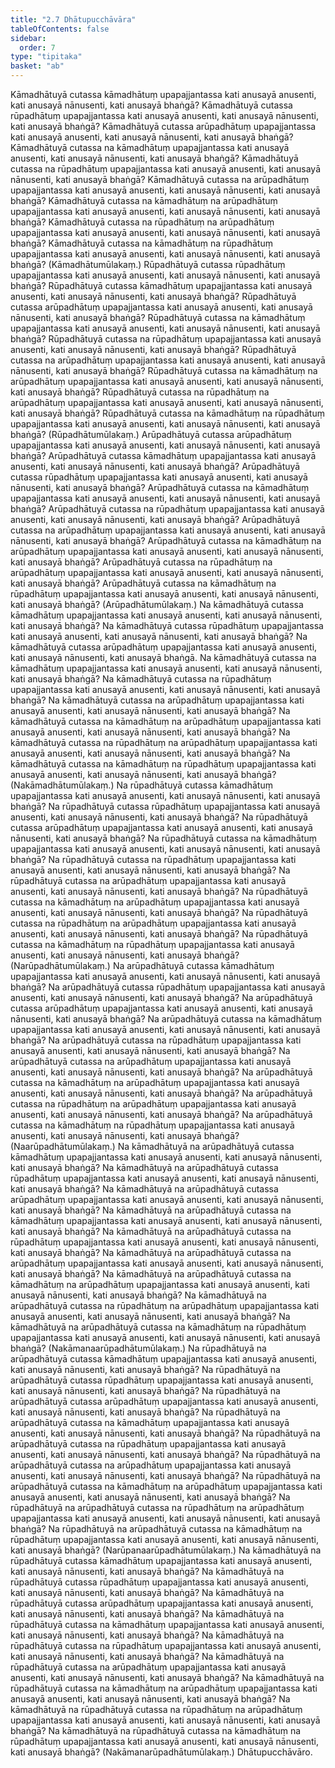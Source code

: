 ```yaml
---
title: "2.7 Dhātupucchāvāra"
tableOfContents: false
sidebar:
  order: 7
type: "tipitaka"
basket: "ab"
---
```



<DynamicBreadcrumb />

<Division number="332">

<Paragraph number="2275">
Kāmadhātuyā cutassa kāmadhātuṃ upapajjantassa kati anusayā anusenti, kati anusayā nānusenti, kati anusayā bhaṅgā? Kāmadhātuyā cutassa rūpadhātuṃ upapajjantassa kati anusayā anusenti, kati anusayā nānusenti, kati anusayā bhaṅgā? Kāmadhātuyā cutassa arūpadhātuṃ upapajjantassa kati anusayā anusenti, kati anusayā nānusenti, kati anusayā bhaṅgā?
</Paragraph>

<Paragraph number="2276">
Kāmadhātuyā cutassa na kāmadhātuṃ upapajjantassa kati anusayā anusenti, kati anusayā nānusenti, kati anusayā bhaṅgā? Kāmadhātuyā cutassa na rūpadhātuṃ upapajjantassa kati anusayā anusenti, kati anusayā nānusenti, kati anusayā bhaṅgā? Kāmadhātuyā cutassa na arūpadhātuṃ upapajjantassa kati anusayā anusenti, kati anusayā nānusenti, kati anusayā bhaṅgā?
</Paragraph>

<Paragraph number="2277">
Kāmadhātuyā cutassa na kāmadhātuṃ na arūpadhātuṃ upapajjantassa kati anusayā anusenti, kati anusayā nānusenti, kati anusayā bhaṅgā? Kāmadhātuyā cutassa na rūpadhātuṃ na arūpadhātuṃ upapajjantassa kati anusayā anusenti, kati anusayā nānusenti, kati anusayā bhaṅgā? Kāmadhātuyā cutassa na kāmadhātuṃ na rūpadhātuṃ upapajjantassa kati anusayā anusenti, kati anusayā nānusenti, kati anusayā bhaṅgā? (Kāmadhātumūlakaṃ.)
</Paragraph>

</Division>
<Division number="333">

<Paragraph number="2278">
Rūpadhātuyā cutassa rūpadhātuṃ upapajjantassa kati anusayā anusenti, kati anusayā nānusenti, kati anusayā bhaṅgā? Rūpadhātuyā cutassa kāmadhātuṃ upapajjantassa kati anusayā anusenti, kati anusayā nānusenti, kati anusayā bhaṅgā? Rūpadhātuyā cutassa arūpadhātuṃ upapajjantassa kati anusayā anusenti, kati anusayā nānusenti, kati anusayā bhaṅgā?
</Paragraph>

<Paragraph number="2279">
Rūpadhātuyā cutassa na kāmadhātuṃ upapajjantassa kati anusayā anusenti, kati anusayā nānusenti, kati anusayā bhaṅgā? Rūpadhātuyā cutassa na rūpadhātuṃ upapajjantassa kati anusayā anusenti, kati anusayā nānusenti, kati anusayā bhaṅgā? Rūpadhātuyā cutassa na arūpadhātuṃ upapajjantassa kati anusayā anusenti, kati anusayā nānusenti, kati anusayā bhaṅgā?
</Paragraph>

<Paragraph number="2280">
Rūpadhātuyā cutassa na kāmadhātuṃ na arūpadhātuṃ upapajjantassa kati anusayā anusenti, kati anusayā nānusenti, kati anusayā bhaṅgā? Rūpadhātuyā cutassa na rūpadhātuṃ na arūpadhātuṃ upapajjantassa kati anusayā anusenti, kati anusayā nānusenti, kati anusayā bhaṅgā? Rūpadhātuyā cutassa na kāmadhātuṃ na rūpadhātuṃ upapajjantassa kati anusayā anusenti, kati anusayā nānusenti, kati anusayā bhaṅgā? (Rūpadhātumūlakaṃ.)
</Paragraph>

</Division>
<Division number="334">

<Paragraph number="2281">
Arūpadhātuyā cutassa arūpadhātuṃ upapajjantassa kati anusayā anusenti, kati anusayā nānusenti, kati anusayā bhaṅgā? Arūpadhātuyā cutassa kāmadhātuṃ upapajjantassa kati anusayā anusenti, kati anusayā nānusenti, kati anusayā bhaṅgā? Arūpadhātuyā cutassa rūpadhātuṃ upapajjantassa kati anusayā anusenti, kati anusayā nānusenti, kati anusayā bhaṅgā?
</Paragraph>

<Paragraph number="2282">
Arūpadhātuyā cutassa na kāmadhātuṃ upapajjantassa kati anusayā anusenti, kati anusayā nānusenti, kati anusayā bhaṅgā? Arūpadhātuyā cutassa na rūpadhātuṃ upapajjantassa kati anusayā anusenti, kati anusayā nānusenti, kati anusayā bhaṅgā? Arūpadhātuyā cutassa na arūpadhātuṃ upapajjantassa kati anusayā anusenti, kati anusayā nānusenti, kati anusayā bhaṅgā?
</Paragraph>

<Paragraph number="2283">
Arūpadhātuyā cutassa na kāmadhātuṃ na arūpadhātuṃ upapajjantassa kati anusayā anusenti, kati anusayā nānusenti, kati anusayā bhaṅgā? Arūpadhātuyā cutassa na rūpadhātuṃ na arūpadhātuṃ upapajjantassa kati anusayā anusenti, kati anusayā nānusenti, kati anusayā bhaṅgā? Arūpadhātuyā cutassa na kāmadhātuṃ na rūpadhātuṃ upapajjantassa kati anusayā anusenti, kati anusayā nānusenti, kati anusayā bhaṅgā? (Arūpadhātumūlakaṃ.)
</Paragraph>

</Division>
<Division number="335">

<Paragraph number="2284">
Na kāmadhātuyā cutassa kāmadhātuṃ upapajjantassa kati anusayā anusenti, kati anusayā nānusenti, kati anusayā bhaṅgā? Na kāmadhātuyā cutassa rūpadhātuṃ upapajjantassa kati anusayā anusenti, kati anusayā nānusenti, kati anusayā bhaṅgā? Na kāmadhātuyā cutassa arūpadhātuṃ upapajjantassa kati anusayā anusenti, kati anusayā nānusenti, kati anusayā bhaṅgā.
</Paragraph>

<Paragraph number="2285">
Na kāmadhātuyā cutassa na kāmadhātuṃ upapajjantassa kati anusayā anusenti, kati anusayā nānusenti, kati anusayā bhaṅgā? Na kāmadhātuyā cutassa na rūpadhātuṃ upapajjantassa kati anusayā anusenti, kati anusayā nānusenti, kati anusayā bhaṅgā? Na kāmadhātuyā cutassa na arūpadhātuṃ upapajjantassa kati anusayā anusenti, kati anusayā nānusenti, kati anusayā bhaṅgā?
</Paragraph>

<Paragraph number="2286">
Na kāmadhātuyā cutassa na kāmadhātuṃ na arūpadhātuṃ upapajjantassa kati anusayā anusenti, kati anusayā nānusenti, kati anusayā bhaṅgā? Na kāmadhātuyā cutassa na rūpadhātuṃ na arūpadhātuṃ upapajjantassa kati anusayā anusenti, kati anusayā nānusenti, kati anusayā bhaṅgā? Na kāmadhātuyā cutassa na kāmadhātuṃ na rūpadhātuṃ upapajjantassa kati anusayā anusenti, kati anusayā nānusenti, kati anusayā bhaṅgā? (Nakāmadhātumūlakaṃ.)
</Paragraph>

</Division>
<Division number="336">

<Paragraph number="2287">
Na rūpadhātuyā cutassa kāmadhātuṃ upapajjantassa kati anusayā anusenti, kati anusayā nānusenti, kati anusayā bhaṅgā? Na rūpadhātuyā cutassa rūpadhātuṃ upapajjantassa kati anusayā anusenti, kati anusayā nānusenti, kati anusayā bhaṅgā? Na rūpadhātuyā cutassa arūpadhātuṃ upapajjantassa kati anusayā anusenti, kati anusayā nānusenti, kati anusayā bhaṅgā?
</Paragraph>

<Paragraph number="2288">
Na rūpadhātuyā cutassa na kāmadhātuṃ upapajjantassa kati anusayā anusenti, kati anusayā nānusenti, kati anusayā bhaṅgā? Na rūpadhātuyā cutassa na rūpadhātuṃ upapajjantassa kati anusayā anusenti, kati anusayā nānusenti, kati anusayā bhaṅgā? Na rūpadhātuyā cutassa na arūpadhātuṃ upapajjantassa kati anusayā anusenti, kati anusayā nānusenti, kati anusayā bhaṅgā?
</Paragraph>

<Paragraph number="2289">
Na rūpadhātuyā cutassa na kāmadhātuṃ na arūpadhātuṃ upapajjantassa kati anusayā anusenti, kati anusayā nānusenti, kati anusayā bhaṅgā? Na rūpadhātuyā cutassa na rūpadhātuṃ na arūpadhātuṃ upapajjantassa kati anusayā anusenti, kati anusayā nānusenti, kati anusayā bhaṅgā? Na rūpadhātuyā cutassa na kāmadhātuṃ na rūpadhātuṃ upapajjantassa kati anusayā anusenti, kati anusayā nānusenti, kati anusayā bhaṅgā? (Narūpadhātumūlakaṃ.)
</Paragraph>

</Division>
<Division number="337">

<Paragraph number="2290">
Na arūpadhātuyā cutassa kāmadhātuṃ upapajjantassa kati anusayā anusenti, kati anusayā nānusenti, kati anusayā bhaṅgā? Na arūpadhātuyā cutassa rūpadhātuṃ upapajjantassa kati anusayā anusenti, kati anusayā nānusenti, kati anusayā bhaṅgā? Na arūpadhātuyā cutassa arūpadhātuṃ upapajjantassa kati anusayā anusenti, kati anusayā nānusenti, kati anusayā bhaṅgā?
</Paragraph>

<Paragraph number="2291">
Na arūpadhātuyā cutassa na kāmadhātuṃ upapajjantassa kati anusayā anusenti, kati anusayā nānusenti, kati anusayā bhaṅgā? Na arūpadhātuyā cutassa na rūpadhātuṃ upapajjantassa kati anusayā anusenti, kati anusayā nānusenti, kati anusayā bhaṅgā? Na arūpadhātuyā cutassa na arūpadhātuṃ upapajjantassa kati anusayā anusenti, kati anusayā nānusenti, kati anusayā bhaṅgā?
</Paragraph>

<Paragraph number="2292">
Na arūpadhātuyā cutassa na kāmadhātuṃ na arūpadhātuṃ upapajjantassa kati anusayā anusenti, kati anusayā nānusenti, kati anusayā bhaṅgā? Na arūpadhātuyā cutassa na rūpadhātuṃ na arūpadhātuṃ upapajjantassa kati anusayā anusenti, kati anusayā nānusenti, kati anusayā bhaṅgā? Na arūpadhātuyā cutassa na kāmadhātuṃ na rūpadhātuṃ upapajjantassa kati anusayā anusenti, kati anusayā nānusenti, kati anusayā bhaṅgā? (Naarūpadhātumūlakaṃ.)
</Paragraph>

</Division>
<Division number="338">

<Paragraph number="2293">
Na kāmadhātuyā na arūpadhātuyā cutassa kāmadhātuṃ upapajjantassa kati anusayā anusenti, kati anusayā nānusenti, kati anusayā bhaṅgā? Na kāmadhātuyā na arūpadhātuyā cutassa rūpadhātuṃ upapajjantassa kati anusayā anusenti, kati anusayā nānusenti, kati anusayā bhaṅgā? Na kāmadhātuyā na arūpadhātuyā cutassa arūpadhātuṃ upapajjantassa kati anusayā anusenti, kati anusayā nānusenti, kati anusayā bhaṅgā?
</Paragraph>

<Paragraph number="2294">
Na kāmadhātuyā na arūpadhātuyā cutassa na kāmadhātuṃ upapajjantassa kati anusayā anusenti, kati anusayā nānusenti, kati anusayā bhaṅgā? Na kāmadhātuyā na arūpadhātuyā cutassa na rūpadhātuṃ upapajjantassa kati anusayā anusenti, kati anusayā nānusenti, kati anusayā bhaṅgā? Na kāmadhātuyā na arūpadhātuyā cutassa na arūpadhātuṃ upapajjantassa kati anusayā anusenti, kati anusayā nānusenti, kati anusayā bhaṅgā?
</Paragraph>

<Paragraph number="2295">
Na kāmadhātuyā na arūpadhātuyā cutassa na kāmadhātuṃ na arūpadhātuṃ upapajjantassa kati anusayā anusenti, kati anusayā nānusenti, kati anusayā bhaṅgā? Na kāmadhātuyā na arūpadhātuyā cutassa na rūpadhātuṃ na arūpadhātuṃ upapajjantassa kati anusayā anusenti, kati anusayā nānusenti, kati anusayā bhaṅgā? Na kāmadhātuyā na arūpadhātuyā cutassa na kāmadhātuṃ na rūpadhātuṃ upapajjantassa kati anusayā anusenti, kati anusayā nānusenti, kati anusayā bhaṅgā? (Nakāmanaarūpadhātumūlakaṃ.)
</Paragraph>

</Division>
<Division number="339">

<Paragraph number="2296">
Na rūpadhātuyā na arūpadhātuyā cutassa kāmadhātuṃ upapajjantassa kati anusayā anusenti, kati anusayā nānusenti, kati anusayā bhaṅgā? Na rūpadhātuyā na arūpadhātuyā cutassa rūpadhātuṃ upapajjantassa kati anusayā anusenti, kati anusayā nānusenti, kati anusayā bhaṅgā? Na rūpadhātuyā na arūpadhātuyā cutassa arūpadhātuṃ upapajjantassa kati anusayā anusenti, kati anusayā nānusenti, kati anusayā bhaṅgā?
</Paragraph>

<Paragraph number="2297">
Na rūpadhātuyā na arūpadhātuyā cutassa na kāmadhātuṃ upapajjantassa kati anusayā anusenti, kati anusayā nānusenti, kati anusayā bhaṅgā? Na rūpadhātuyā na arūpadhātuyā cutassa na rūpadhātuṃ upapajjantassa kati anusayā anusenti, kati anusayā nānusenti, kati anusayā bhaṅgā? Na rūpadhātuyā na arūpadhātuyā cutassa na arūpadhātuṃ upapajjantassa kati anusayā anusenti, kati anusayā nānusenti, kati anusayā bhaṅgā?
</Paragraph>

<Paragraph number="2298">
Na rūpadhātuyā na arūpadhātuyā cutassa na kāmadhātuṃ na arūpadhātuṃ upapajjantassa kati anusayā anusenti, kati anusayā nānusenti, kati anusayā bhaṅgā? Na rūpadhātuyā na arūpadhātuyā cutassa na rūpadhātuṃ na arūpadhātuṃ upapajjantassa kati anusayā anusenti, kati anusayā nānusenti, kati anusayā bhaṅgā? Na rūpadhātuyā na arūpadhātuyā cutassa na kāmadhātuṃ na rūpadhātuṃ upapajjantassa kati anusayā anusenti, kati anusayā nānusenti, kati anusayā bhaṅgā? (Narūpanaarūpadhātumūlakaṃ.)
</Paragraph>

</Division>
<Division number="340">

<Paragraph number="2299">
Na kāmadhātuyā na rūpadhātuyā cutassa kāmadhātuṃ upapajjantassa kati anusayā anusenti, kati anusayā nānusenti, kati anusayā bhaṅgā? Na kāmadhātuyā na rūpadhātuyā cutassa rūpadhātuṃ upapajjantassa kati anusayā anusenti, kati anusayā nānusenti, kati anusayā bhaṅgā? Na kāmadhātuyā na rūpadhātuyā cutassa arūpadhātuṃ upapajjantassa kati anusayā anusenti, kati anusayā nānusenti, kati anusayā bhaṅgā?
</Paragraph>

<Paragraph number="2300">
Na kāmadhātuyā na rūpadhātuyā cutassa na kāmadhātuṃ upapajjantassa kati anusayā anusenti, kati anusayā nānusenti, kati anusayā bhaṅgā? Na kāmadhātuyā na rūpadhātuyā cutassa na rūpadhātuṃ upapajjantassa kati anusayā anusenti, kati anusayā nānusenti, kati anusayā bhaṅgā? Na kāmadhātuyā na rūpadhātuyā cutassa na arūpadhātuṃ upapajjantassa kati anusayā anusenti, kati anusayā nānusenti, kati anusayā bhaṅgā?
</Paragraph>

<Paragraph number="2301">
Na kāmadhātuyā na rūpadhātuyā cutassa na kāmadhātuṃ na arūpadhātuṃ upapajjantassa kati anusayā anusenti, kati anusayā nānusenti, kati anusayā bhaṅgā? Na kāmadhātuyā na rūpadhātuyā cutassa na rūpadhātuṃ na arūpadhātuṃ upapajjantassa kati anusayā anusenti, kati anusayā nānusenti, kati anusayā bhaṅgā? Na kāmadhātuyā na rūpadhātuyā cutassa na kāmadhātuṃ na rūpadhātuṃ upapajjantassa kati anusayā anusenti, kati anusayā nānusenti, kati anusayā bhaṅgā? (Nakāmanarūpadhātumūlakaṃ.)

</Paragraph>
</Division>

<Paragraph number="2302" type="center">
Dhātupucchāvāro.
</Paragraph>